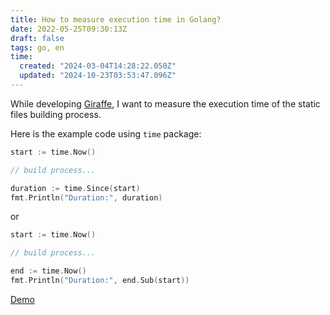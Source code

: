 ```yaml
---
title: How to measure execution time in Golang?
date: 2022-05-25T09:30:13Z
draft: false
tags: go, en
time:
  created: "2024-03-04T14:28:22.050Z"
  updated: "2024-10-23T03:53:47.096Z"
---
```


While developing [Giraffe](https://github.com/tatthien/giraffe), I want to measure the execution time of the static files building process.

Here is the example code using `time` package:

```go
start := time.Now()

// build process...

duration := time.Since(start)
fmt.Println("Duration:", duration)
```

or

```go
start := time.Now()

// build process...

end := time.Now()
fmt.Println("Duration:", end.Sub(start))
```

[Demo](https://go.dev/play/p/9pJcyjeNyhy)
